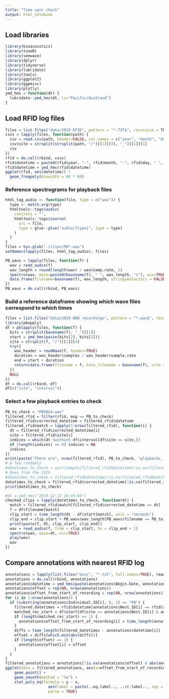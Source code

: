 ```yaml
---
title: "Time sync check"
output: html_notebook
---
```


## Load libraries

```r
library(bioacoustics)
library(tuneR)
library(seewave)
library(dplyr)
library(tidyverse)
library(lubridate)
library(tools)
library(ggplot2)
library(ggpmisc)
library(plotly)
ymd_hms = function(dt) {
  lubridate::ymd_hms(dt, tz="Pacific/Auckland")
}
```

## Load RFID log files

```r
files = list.files("data/2019 RFID", pattern = "*.TXT$", recursive = TRUE, full.names=TRUE)
csvs = lapply(files, function(path) {
  csv = read.csv(path, header=FALSE, col.names = c("year", "month", "day", "hour","minute_sec", "id", "ext", "int", "msg"))
  csv$site = strsplit(strsplit(path, "/")[[1]][4], "_")[[1]][1]
  csv
})
rfid = do.call(rbind, csvs)
rfid$datetime = paste0(rfid$year, "-", rfid$month, "-", rfid$day, " ", rfid$hour, ":", rfid$minute_sec)
rfid$datetime = ymd_hms(rfid$datetime)
ggplot(rfid, aes(datetime)) +
  geom_freqpoly(binwidth = 60 * 60)
```
### Reference spectrograms for playback files
```r
html_tag_audio <- function(file, type = c("wav")) {
  type <- match.arg(type)
  htmltools::tags$audio(
    controls = "",
    htmltools::tags$source(
      src = file,
      type = glue::glue("audio/{type}", type = type)
    )
  )
}
files = Sys.glob("./clips/PB*.wav")
setNames(lapply(files, html_tag_audio), files)
```

```r
PB_wavs = lapply(files, function(f) {
  wav = read_audio(f)
  wav_length = round(length(wav) / wav@samp.rate, 2)
  spectro(wav, main=paste0(basename(f), " ", wav_length, "s"), osc=TRUE)
  data.frame(filename=basename(f), wav_length, stringsAsFactors = FALSE)
})
PB_wavs = do.call(rbind, PB_wavs)
```

### Build a reference dataframe showing which wave files correspond to which times

```r
files = list.files("data/2019 BAR recordings", pattern = "*.wav$", recursive = TRUE, full.names=TRUE)
library(pbapply)
df = pblapply(files, function(f) {
  bits = strsplit(basename(f), "_")[[1]]
  start = ymd_hms(paste(bits[2], bits[3]))
  site = strsplit(f, "/")[[1]][4]
  try({
    wav_header = readWave(f, header=TRUE)
    duration = wav_header$samples / wav_header$sample.rate
    end = start + duration
    return(data.frame(filename = f, base_filename = basename(f), site = site, start = start, end = end, interval = interval(start, end), stringsAsFactors = FALSE))
  })
  NULL
})
df = do.call(rbind, df)
df[c("site", "interval")]
```


### Select a few playback entries to check

```r
PB_to_check = "PB0024.wav"
filtered_rfid = filter(rfid, msg == PB_to_check)
filtered_rfid$corrected_datetime = filtered_rfid$datetime
filtered_rfid$match = lapply(1:nrow(filtered_rfid), function(i) {
  dt = filtered_rfid$corrected_datetime[i]
  site = filtered_rfid$site[i]
  indices = which(dt %within% df$interval[df$site == site,])
  if (length(indices) == 0) indices = NA
  indices
})
print(paste("There are", nrow(filtered_rfid), PB_to_check, "playbacks, of which", sum(!is.na(filtered_rfid$match)), "have recordings"))
# A few randomly
#datetimes_to_check = sort(sample(filtered_rfid$datetime[!is.na(filtered_rfid$match)], 10))
# Ones from the 13th
#datetimes_to_check = filtered_rfid$datetime[!is.na(filtered_rfid$match) & filtered_rfid$datetime < ymd("2019-12-14")]
datetimes_to_check = filtered_rfid$corrected_datetime[!is.na(filtered_rfid$match) & filtered_rfid$corrected_datetime %within% interval(ymd_hms("2019-12-03 06:45:00"), ymd_hms("2019-12-03 07:32:00"))]
print(datetimes_to_check)
```

```r
#dt = ymd_hms("2019-12-13 16:45:04")
checked_clips = lapply(datetimes_to_check, function(dt) {
  match = filtered_rfid$match[filtered_rfid$corrected_datetime == dt]
  f = df$filename[match]
  clip_start = time_length(dt - df$start[match], unit = "seconds")
  clip_end = clip_start + PB_wavs$wav_length[PB_wavs$filename == PB_to_check]
  print(paste(f, dt, clip_start, clip_end))
  wav = read_audio(f, from = clip_start, to = clip_end + 1)
  spectro(wav, main=dt, osc=TRUE)
  play(wav)
  wav
})
```

## Compare annotations with nearest RFID log

```r
annotations = lapply(list.files("misc", "*.txt", full.names=TRUE), read.table, sep="\t", header=TRUE, stringsAsFactors = FALSE)
annotations = do.call(rbind, annotations)
annotations$datetime = ymd_hms(paste(annotations$Begin.Date, annotations$Begin.Clock.Time))
annotations$offset = rep(NA, nrow(annotations))
annotations$offset_from_start_of_recording = rep(NA, nrow(annotations))
for (i in 1:nrow(annotations)) {
  if (substring(annotations$Individual.ID[i], 0, 2) == "PB") {
    filtered_datetimes = rfid$datetime[annotations$Nest.ID[i] == rfid$site & rfid$msg == paste0(annotations$Individual.ID[i], ".wav")]
    matched_rec_start = df$start[df$site == annotations$Nest.ID[i] & annotations$datetime[i] %within% df$interval]
    if (length(matched_rec_start) == 1) {
      annotations$offset_from_start_of_recording[i] = time_length(annotations$datetime[i] - matched_rec_start)
    }
    diffs = time_length(filtered_datetimes - annotations$datetime[i])
    offset = diffs[which.min(abs(diffs))]
    if (length(offset) == 1) {
      annotations$offset[i] = offset
    }
  }
}
filtered_annotations = annotations[!is.na(annotations$offset) & abs(annotations$offset) < 60 & annotations$Nest.ID != "NNK35",]
ggplot(data = filtered_annotations, aes(x=offset_from_start_of_recording, y=offset, color=Nest.ID)) +
    geom_point() +
    geom_smooth(method = "lm") + 
    stat_poly_eq(formula = y ~ x,
                   aes(label = paste(..eq.label.., ..rr.label.., sep = "~~~")), 
                   parse = TRUE)
```



